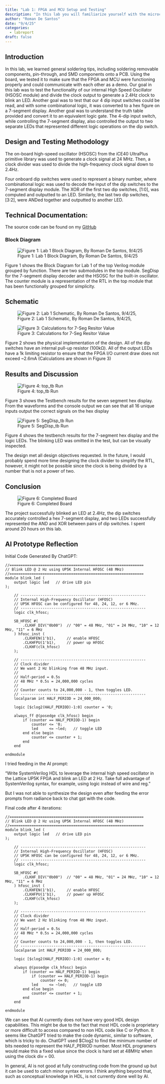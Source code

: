 ```yaml
---
title: "Lab 1: FPGA and MCU Setup and Testing"
description: "In this lab you will familiarize yourself with the microcontroller unit (MCU) and field-programmable gate array (FPGA) development boards we will be using this semester."
author: "Roman De Santos"
date: "9/4/25"
categories:
  - labreport
draft: false
---
```


## Introduction

In this lab, we learned general soldering tips, including soldering removable components, pin-through, and SMD components onto a PCB. Using the board, we tested it to make sure that the FPGA and MCU were functioning properly and could communicate with each other as a demo. Our goal in this lab was to test the functionality of our internal High Speed Oscillator (HSOSC module) and divide the clock output to generate a 2.4Hz clock to blink an LED. Another goal was to test that our 4 dip input switches could be read, and with some combinational logic, it was converted to a hex figure on a 7-segment display. Another goal was to understand the truth table provided and convert it to an equivalent logic gate. The 4-dip input switch, while controlling the 7-segment display, also controlled the output to two separate LEDs that represented different logic operations on the dip switch.

## Design and Testing Methodology

The on-board high-speed oscillator (HSOSC) from the iCE40 UltraPlus primitive library was used to generate a clock signal at 24 MHz. Then, a clock divider was used to divide the high-frequency clock signal down to 2.4Hz.

Four onboard dip switches were used to represent a binary number, where combinational logic was used to decode the input of the dip switches to the 7-segment display module. The XOR of the first two dip switches, [1:0], was computed and outputted to an LED. Similarly, the last two dip switches, [3:2], were ANDed together and outputted to another LED.

## Technical Documentation:

The source code can be found on my [GitHub](https://github.com/roman-de-santos/E155/tree/main/Lab1/fpga/src)

### Block Diagram

![Figure 1: Lab 1 Block Diagram, By Roman De Santos, 9/4/25](images/Figure1.png)

Figure 1 shows the Block Diagram for Lab 1 of the top Verilog module grouped by function.  There are two submodules in the top module. SegDisp for the 7-segment display decoder and the HSOSC for the built-in oscillator. The counter module is a representation of the RTL in the top module that has been functionally grouped for simplicity.

## Schematic

![Figure 2: Lab 1 Schematic, By Roman De Santos, 9/4/25, ](images/Figure2.png)

![Figure 3: Calculations for 7-Seg Resitor Value](images/Figure3.png)

Figure 2 shows the physical implementation of the design. All of the dip switches have an internal pull-up resistor (100kΩ). All of the output LEDs have a 1k limiting resistor to ensure that the FPGA I/O current draw does not exceed ~2.6mA (Calculations are shown in Figure 3)

## Results and Discussion

![Figure 4: top_tb Run](images/Figure4.png)

Figure 3 shows the Testbench results for the seven segment hex display. From the waveforms and the console output we can see that all 16 unique inputs output the correct signals on the hex display

![Figure 5: SegDisp_tb Run](images/Figure5.png)

Figure 4 shows the testbench results for the 7-segment hex display and the logic LEDs. The blinking LED was omitted in the test, but can be visually inspected.

The design met all design objectives requested. In the future, I would probably spend more time designing the clock divider to simplify the RTL, however, it might not be possible since the clock is being divided by a number that is not a power of two.

## Conclusion

![Figure 6: Completed Board](images/Figure6.jpg)

The project successfully blinked an LED at 2.4Hz, the dip switches accurately controlled a hex 7-segment display, and two LEDs successfully represented the AND and XOR between pairs of dip switches. I spent around 20 hours on this lab.


## AI Prototype Reflection

Initial Code Generated By ChatGPT:
```
//=============================================================
// Blink LED @ 2 Hz using UP5K Internal HFOSC (48 MHz)
//=============================================================
module blink_led (
    output logic led   // drive LED pin
);

    // ---------------------------------------------------------
    // Internal High-Frequency Oscillator (HFOSC)
    // UP5K HFOSC can be configured for 48, 24, 12, or 6 MHz.
    // ---------------------------------------------------------
    logic clk_hfosc;

    SB_HFOSC #(
        .CLKHF_DIV("0b00")  // "00" = 48 MHz, "01" = 24 MHz, "10" = 12 MHz, "11" = 6 MHz
    ) hfosc_inst (
        .CLKHFEN(1'b1),     // enable HFOSC
        .CLKHFPU(1'b1),     // power up HFOSC
        .CLKHF(clk_hfosc)
    );

    // ---------------------------------------------------------
    // Clock divider
    // We want 2 Hz blinking from 48 MHz input.
    //
    // Half-period = 0.5s
    // 48 MHz * 0.5s = 24,000,000 cycles
    //
    // Counter counts to 24,000,000 - 1, then toggles LED.
    // ---------------------------------------------------------
    localparam int HALF_PERIOD = 24_000_000;

    logic [$clog2(HALF_PERIOD)-1:0] counter = '0;

    always_ff @(posedge clk_hfosc) begin
        if (counter == HALF_PERIOD-1) begin
            counter <= '0;
            led     <= ~led;   // toggle LED
        end else begin
            counter <= counter + 1;
        end
    end

endmodule

```
I tried feeding in the AI prompt:

"Write SystemVerilog HDL to leverage the internal high speed oscillator in the Lattice UP5K FPGA and blink an LED at 2 Hz. Take full advantage of SystemVerilog syntax, for example, using logic instead of wire and reg."

But I was not able to synthesize the design even after feeding the error prompts from radiance back to chat gpt with the code.

Final code after 4 iterations:

```
//=============================================================
// Blink LED @ 2 Hz using UP5K Internal HFOSC (48 MHz)
//=============================================================
module blink_led (
    output logic led   // drive LED pin
);

    // ---------------------------------------------------------
    // Internal High-Frequency Oscillator (HFOSC)
    // UP5K HFOSC can be configured for 48, 24, 12, or 6 MHz.
    // ---------------------------------------------------------
    logic clk_hfosc;

    SB_HFOSC #(
        .CLKHF_DIV("0b00")  // "00" = 48 MHz, "01" = 24 MHz, "10" = 12 MHz, "11" = 6 MHz
    ) hfosc_inst (
        .CLKHFEN(1'b1),     // enable HFOSC
        .CLKHFPU(1'b1),     // power up HFOSC
        .CLKHF(clk_hfosc)
    );

    // ---------------------------------------------------------
    // Clock divider
    // We want 2 Hz blinking from 48 MHz input.
    //
    // Half-period = 0.5s
    // 48 MHz * 0.5s = 24,000,000 cycles
    //
    // Counter counts to 24,000,000 - 1, then toggles LED.
    // ---------------------------------------------------------
    localparam int HALF_PERIOD = 24_000_000;

    logic [$clog2(HALF_PERIOD)-1:0] counter = 0;

    always @(posedge clk_hfosc) begin
        if (counter == HALF_PERIOD-1) begin
            if (counter == HALF_PERIOD-1) begin
				counter <= 0;
            led     <= ~led;   // toggle LED
        end else begin
            counter <= counter + 1;
        end
    end

endmodule

```

We can see that AI currently does not have very good HDL design capabilities. This might be due to the fact that most HDL code is proprietary or more difficult to access compared to non HDL code like C or Python. It seems like ChatGPT tried to make the code dynamic, similar to software, which is tricky to do. ChatGPT used $Clog2 to find the minimum number of bits needed to represent the HALF_PERIOD number. Most HDL programers would make this a fixed value since the clock is hard set at 48MHz when using the clock div = 00.

In general, AI is not good at fully constructing code from the ground up but it can be used to catch minor syntax errors. I think anything beyond that, such as conceptual knowledge in HDL, is not currently done well by AI.